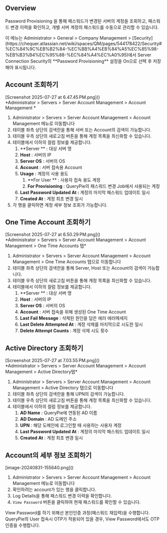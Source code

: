
## Overview
Password Provisioning 을 통해 패스워드가 변경된 서버의 계정을 조회하고, 패스워드 변경 이력을 확인하고, 개별 서버 계정의 패스워드를 수동으로 관리할 수 있습니다.

<Callout type="info">
 이 메뉴는 Administrator &gt; General &gt; Company Management &gt; [Security](https://chequer.atlassian.net/wiki/spaces/QM/pages/544178422/Security#%EC%84%9C%EB%B2%84-%EC%BB%A4%EB%84%A5%EC%85%98-%EB%B3%B4%EC%95%88-%EC%84%A4%EC%A0%95)에서 Server Connection Security의  **Password Provisioning**  설정을 On으로 선택 후 저장해야 표시됩니다.
</Callout>

## Account 조회하기
<p align="center">
<div>[Screenshot 2025-07-27 at 6.47.45 PM.png]()</div>
*Administrator &gt; Servers &gt; Server Account Management &gt; Account Management *
</p>

1. Administrator &gt; Servers &gt; Server Account Management &gt; Account Management 메뉴로 이동합니다
2. 테이블 좌측 상단의 검색란을 통해 서버 또는 Account의 검색이 가능합니다.
3. 테이블 우측 상단의 새로고침 버튼을 통해 계정 목록을 최신화할 수 있습니다.
4. 테이블에서 이하의 컬럼 정보를 제공합니다.
    1.  **Server ** : 대상 서버 명
    2.  **Host**  : 서버의 IP
    3.  **Server OS**  : 서버의 OS
    4.  **Account**  : 서버 접속용 Account
    5.  **Usage**  : 계정의 사용 용도
        1.  **For User ** : 사용자 접속 용도 계정
        2.  **For Provisioning**  : QueryPie의 패스워드 변경 Job에서 사용되는 계정
    6.  **Last Password Updated At :**  계정의 마지막 패스워드 업데이트 일시
    7.  **Created At**  : 계정 최초 변경 일시
5. 각 행을 클릭하면 계정 세부 정보 조회가 가능합니다.

## One Time Account 조회하기
<p align="center">
<div>[Screenshot 2025-07-27 at 6.50.29 PM.png]()</div>
*Administrator &gt; Servers &gt; Server Account Management &gt; Account Management &gt; One Time Accounts 탭*
</p>

1. Administrator &gt; Servers &gt; Server Account Management &gt; Account Management &gt; One Time Accounts 탭으로 이동합니다
2. 테이블 좌측 상단의 검색란을 통해 Server, Host 또는 Account의 검색이 가능합니다.
3. 테이블 우측 상단의 새로고침 버튼을 통해 계정 목록을 최신화할 수 있습니다.
4. 테이블에서 이하의 컬럼 정보를 제공합니다.
    1.  **Server ** : 대상 서버 명
    2.  **Host**  : 서버의 IP
    3.  **Server OS**  : 서버의 OS
    4.  **Account**  : 서버 접속을 위해 생성된 One Time Account
    5.  **Last Fail Message**  : 삭제된 원인을 담은 에러 에러메세지
    6.  **Last Delete Attempted At**  : 계정 삭제를 마지막으로 시도한 일시
    7.  **Delete Attempt Counts**  : 계정 삭제 시도 횟수

## Active Directory 조회하기
<p align="center">
<div>[Screenshot 2025-07-27 at 7.03.55 PM.png]()</div>
*Administrator &gt; Servers &gt; Server Account Management &gt; Account Management &gt; Active Directory탭*
</p>

1. Administrator &gt; Servers &gt; Server Account Management &gt; Account Management &gt; Active Directory 탭으로 이동합니다
2. 테이블 좌측 상단의 검색란을 통해 UPN의 검색이 가능합니다.
3. 테이블 우측 상단의 새로고침 버튼을 통해 계정 목록을 최신화할 수 있습니다.
4. 테이블에서 이하의 컬럼 정보를 제공합니다.
    1.  **AD Name**  : QueryPie에 연동된 AD 이름
    2.  **AD Domain**  : AD 도메인 주소
    3.  **UPN**  : 해당 도메인에 로그인할 때 사용하는 사용자 계정
    4.  **Last Password Updated At**  : 계정의 마지막 패스워드 업데이트 일시
    5.  **Created At**  : 계정 최초 변경 일시

## Account의 세부 정보 조회하기
<p align="center">
<div>[image-20240831-155640.png]()</div>
</p>

1. Administrator &gt; Servers &gt; Server Account Management &gt; Account Management 메뉴로 이동합니다
2. 확인하려는 account가 있는 행을 클릭합니다.
3. Log Details을 통해 패스워드 변경 이력을 확인합니다.
4. `View Password` 버튼을 클릭하여 현재 패스워드를 확인할 수 있습니다.

<Callout type="info">
View Password를 하기 위해선 본인인증 과정(패스워드 재입력)을 수행합니다. QueryPie의 User 접속시 OTP가 적용되어 있을 경우, View Password에서도 OTP 인증을 수행합니다. 
</Callout>
